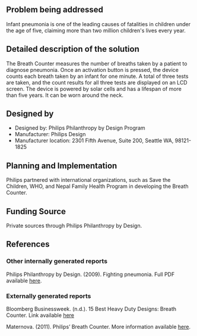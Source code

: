 {{Medical Device
|Health Topic=Child mortality
|Classification=Diagnosis
|Scope=Prototype
|Location=Africa, Asia, South America
|Image=Philips breath counter.jpg
}}
==Problem being addressed==
Infant pneumonia is one of the leading causes of fatalities in children under the age of five, claiming more than two million children's lives every year.

==Detailed description of the solution==
The Breath Counter measures the number of breaths taken by a patient to diagnose pneumonia.   Once an activation button is pressed, the device counts each breath taken by an infant for one minute. A total of three tests are taken, and the count results for all three tests are displayed on an LCD screen.  The device is powered by solar cells and has a lifespan of more than five years.  It can be worn around the neck.

==Designed by==
*Designed by: Philips Philanthropy by Design Program
*Manufacturer: Philips Design
*Manufacturer location: 2301 Fifth Avenue, Suite 200, Seattle WA, 98121-1825

==Planning and Implementation==
Philips partnered with international organizations, such as Save the Children, WHO, and Nepal Family Health Program in developing the Breath Counter.

==Funding Source==
Private sources through Philips Philanthropy by Design.

==References==
===Other internally generated reports===
Philips Philanthropy by Design. (2009). Fighting pneumonia. Full PDF available [http://www.design.philips.com/shared/assets/design_assets/downloads/portfolio/FightingPneumonia.pdf here].

===Externally generated reports===
Bloomberg Businessweek. (n.d.). 15 Best Heavy Duty Designs: Breath Counter. Link available [http://images.businessweek.com/ss/09/07/0729_IDEA_awards_commercial/4.htm here]

Maternova. (2011). Philips’ Breath Counter. More information available [http://maternova.net/health-innovations/philips-breath-counter here].